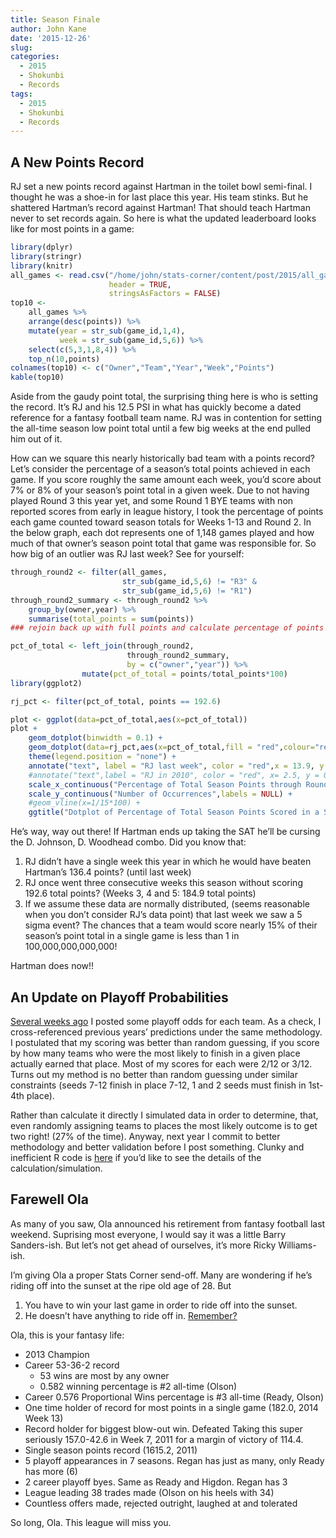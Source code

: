 ```yaml
---
title: Season Finale
author: John Kane
date: '2015-12-26'
slug: 
categories:
  - 2015
  - Shokunbi
  - Records
tags: 
  - 2015
  - Shokunbi
  - Records
---
```


## A New Points Record

RJ set a new points record against Hartman in the toilet bowl semi-final. I thought he was a shoe-in for last place this year. His team stinks. But he shattered Hartman's record against Hartman! That should teach Hartman never to set records again. So here is what the updated leaderboard looks like for most points in a game:

```r
library(dplyr)
library(stringr)
library(knitr)
all_games <- read.csv("/home/john/stats-corner/content/post/2015/all_games_r2.csv",
                      header = TRUE,
                      stringsAsFactors = FALSE)
top10 <- 
    all_games %>%
    arrange(desc(points)) %>%
    mutate(year = str_sub(game_id,1,4),
           week = str_sub(game_id,5,6)) %>%
    select(c(5,3,1,8,4)) %>%
    top_n(10,points)
colnames(top10) <- c("Owner","Team","Year","Week","Points")
kable(top10)

```

Aside from the gaudy point total, the surprising thing here is who is setting the record. It's RJ and his 12.5 PSI in what has quickly become a dated reference for a fantasy football team name. RJ was in contention for setting the all-time season low point total until a few big weeks at the end pulled him out of it. 

How can we square this nearly historically bad team with a points record? Let's consider the percentage of a season's total points achieved in each game. If you score roughly the same amount each week, you'd score about 7% or 8% of your season's point total in a given week. Due to not having played Round 3 this year yet, and some Round 1 BYE teams with non reported scores from early in league history, I took the percentage of points each game counted toward season totals for Weeks 1-13 and Round 2. In the below graph, each dot represents one of 1,148 games played and how much of that owner's season point total that game was responsible for. So how big of an outlier was RJ last week? See for yourself:


```r
through_round2 <- filter(all_games,
                         str_sub(game_id,5,6) != "R3" & 
                         str_sub(game_id,5,6) != "R1")
through_round2_summary <- through_round2 %>%
    group_by(owner,year) %>%
    summarise(total_points = sum(points))
### rejoin back up with full points and calculate percentage of points 

pct_of_total <- left_join(through_round2,
                          through_round2_summary,
                          by = c("owner","year")) %>%
                mutate(pct_of_total = points/total_points*100)
library(ggplot2)

rj_pct <- filter(pct_of_total, points == 192.6)

plot <- ggplot(data=pct_of_total,aes(x=pct_of_total))
plot + 
    geom_dotplot(binwidth = 0.1) +
    geom_dotplot(data=rj_pct,aes(x=pct_of_total,fill = "red",colour="red"),binwidth = 0.1) +
    theme(legend.position = "none") +
    annotate("text", label = "RJ last week", color = "red",x = 13.9, y = 0.05) +
    #annotate("text",label = "RJ in 2010", color = "red", x= 2.5, y = 0.05) +
    scale_x_continuous("Percentage of Total Season Points through Round 2 of Playoffs") +
    scale_y_continuous("Number of Occurrences",labels = NULL) +
    #geom_vline(x=1/15*100) +
    ggtitle("Dotplot of Percentage of Total Season Points Scored in a Single Week")

```

He's way, way out there! If Hartman ends up taking the SAT he'll be cursing the D. Johnson, D. Woodhead combo. Did you know that:

1. RJ didn't have a single week this year in which he would have beaten Hartman's 136.4 points? (until last week)
2. RJ once went three consecutive weeks this season without scoring 192.6 total points? (Weeks 3, 4 and 5: 184.9 total points)
3. If we assume these data are normally distributed, (seems reasonable when you don't consider RJ's data point) that last week we saw a 5 sigma event? The chances that a team would score nearly 15% of their season's point total in a single game is less than 1 in 100,000,000,000,000!

Hartman does now!!

## An Update on Playoff Probabilities
[Several weeks ago](http://rpubs.com/StatsCorner/134691) I posted some playoff odds for each team. As a check, I cross-referenced previous years' predictions under the same methodology. I postulated that my scoring was better than random guessing, if you score by how many teams who were the most likely to finish in a given place actually earned that place. Most of my scores for each were 2/12 or 3/12. Turns out my method is no better than random guessing under similar constraints (seeds 7-12 finish in place 7-12, 1 and 2 seeds must finish in 1st-4th place). 

Rather than calculate it directly I simulated data in order to determine, that, even randomly assigning teams to places the most likely outcome is to get two right! (27% of the time). Anyway, next year I commit to better methodology and better validation before I post something. Clunky and inefficient R code is [here](https://gist.github.com/johnckane/21ba25656e20033f2035) if you'd like to see the details of the calculation/simulation. 

## Farewell Ola
As many of you saw, Ola announced his retirement from fantasy football last weekend. Suprising most everyone, I would say it was a little Barry Sanders-ish. But let's not get ahead of ourselves, it's more Ricky Williams-ish. 

I'm giving Ola a proper Stats Corner send-off. Many are wondering if he's riding off into the sunset at the ripe old age of 28. But

1. You have to win your last game in order to ride off into the sunset.
2. He doesn’t have anything to ride off in. [Remember?](https://www.youtube.com/watch?feature=player_detailpage&v=V2zvwEMYFjo#t=820)

Ola, this is your fantasy life:

* 2013 Champion
* Career 53-36-2 record
    + 53 wins are most by any owner
    + 0.582 winning percentage is #2 all-time (Olson)
* Career 0.576 Proportional Wins percentage is #3 all-time (Ready, Olson)
* One time holder of record for most points in a single game (182.0, 2014 Week 13)
* Record holder for biggest blow-out win. Defeated Taking this super seriously 157.0-42.6 in Week 7, 2011 for a margin of victory of 114.4. 
* Single season points record (1615.2, 2011)
* 5 playoff appearances in 7 seasons. Regan has just as many, only Ready has more (6)
* 2 career playoff byes. Same as Ready and Higdon. Regan has 3 
* League leading 38 trades made (Olson on his heels with 34)
* Countless offers made, rejected outright, laughed at and tolerated

So long, Ola. This league will miss you. 